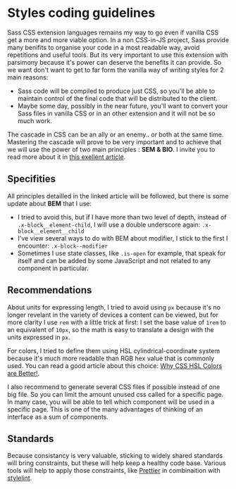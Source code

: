 
<Meta title="Guidelines/Styles" />

# Styles coding guidelines

Sass CSS extension languages remains my way to go even if vanilla CSS get a more and more viable option. In a non CSS-in-JS project, Sass provide many benifits to organise your code in a most readable way, avoid repetitions and useful tools.
But its very important to use this extension with parsimony because it's power can deserve the benefits it can provide. So we want don't want to get to far form the vanilla way of writing styles for 2 main reasons:

- Sass code will be compiled to produce just CSS, so you'll be able to maintain control of the final code that will be distributed to the client.
- Maybe some day, possibly in the near future, you'll want to convert your Sass files in vanilla CSS or in an other extension and it will not be so much work.

The cascade in CSS can be an ally or an enemy.. or both at the same time. Mastering the cascade will prove to be very important and to achieve that we will use the power of two main principles : **SEM & BIO**. I invite you to read more about it in [this exellent article](https://css-tricks.com/combining-the-powers-of-sem-and-bio-for-improving-css/).

## Specifities

All principles detailled in the linked article will be followed, but there is some update about **BEM** that I use:

- I tried to avoid this, but if I have more than two level of depth, instead of `.x-block__element-child`, I will use a double underscore again: `.x-block__element__child`
- I've view several ways to do with BEM about modifier, I stick to the first I encounter: `.x-block--modifier`
- Sometimes I use state classes, like `.is-open` for example, that speak for itself and can be added by some JavaScript and not related to any component in particular.

## Recommendations

About units for expressing length, I tried to avoid using `px` because it's no longer revelant in the variety of devices a content can be viewed, but for more clarity I use `rem` with a little trick at first: I set the base value of `1rem` to an equivalent of `10px`, so the math is easy to translate a design with the units expressed in `px`.

For colors, I tried to define them using HSL cylindrical-coordinate system because it's much more readable than RGB hex value that is commonly used. You can read a good article about this choice: [Why CSS HSL Colors are Better!](https://medium.com/@elad/why-css-hsl-colors-are-better-83b1e0b6eead).

I also recommend to generate several CSS files if possible instead of one big file. So you can limit the amount unused css called for a specific page. In many case, you will be able to tell which component will be used in a specific page. This is one of the many advantages of thinking of an interface as a sum of components.

## Standards

Because consistancy is very valuable, sticking to widely shared standards will bring constraints, but these will help keep a healthy code base. Various tools will help to apply those constraints, like [Prettier](https://prettier.io/) in combinaition with [stylelint](https://stylelint.io/).
